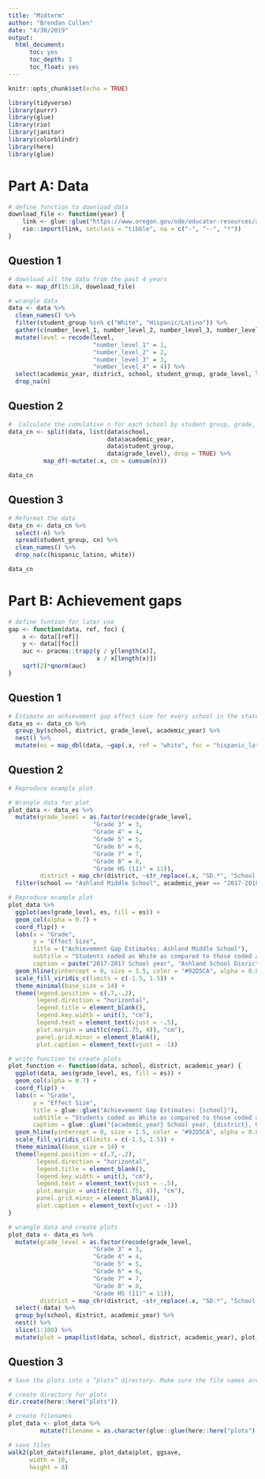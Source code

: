 ```yaml
---
title: "Midterm"
author: "Brendan Cullen"
date: "4/30/2019"
output: 
  html_document:
      toc: yes
      toc_depth: 3
      toc_float: yes
---
```


```r
knitr::opts_chunk$set(echo = TRUE)
```

```r
library(tidyverse)
library(purrr)
library(glue)
library(rio)
library(janitor)
library(colorblindr)
library(here)
library(glue)
```

# Part A: Data

```r
# define function to download data  
download_file <- function(year) {
    link <- glue::glue("https://www.oregon.gov/ode/educator-resources/assessment/TestResults20{year}/pagr_schools_ela_raceethnicity_{year-1}{year}.xlsx")
    rio::import(link, setclass = "tibble", na = c("-", "--", "*"))
}
```

## Question 1

```r
# download all the data from the past 4 years
data <- map_df(15:18, download_file) 

# wrangle data
data <- data %>% 
  clean_names() %>% 
  filter(student_group %in% c("White", "Hispanic/Latino")) %>% 
  gather(c(number_level_1, number_level_2, number_level_3, number_level_4), key = level, value = n) %>%
  mutate(level = recode(level, 
                        "number_level_1" = 1, 
                        "number_level_2" = 2, 
                        "number_level_3" = 3, 
                        "number_level_4" = 4)) %>% 
  select(academic_year, district, school, student_group, grade_level, level, n) %>% 
  drop_na(n)
```

## Question 2

```r
#  Calculate the cumulative n for each school by student group, grade, and academic year.
data_cn <- split(data, list(data$school, 
                            data$academic_year, 
                            data$student_group, 
                            data$grade_level), drop = TRUE) %>% 
          map_df(~mutate(.x, cn = cumsum(n)))

data_cn
```

## Question 3

```r
# Reformat the data 
data_cn <- data_cn %>% 
  select(-n) %>% 
  spread(student_group, cn) %>% 
  clean_names() %>% 
  drop_na(c(hispanic_latino, white))

data_cn
```

# Part B: Achievement gaps

```r
# define funtion for later use
gap <- function(data, ref, foc) {
    x <- data[[ref]]
    y <- data[[foc]]
    auc <- pracma::trapz(y / y[length(x)],
                         x / x[length(x)])
    sqrt(2)*qnorm(auc)
}
```

## Question 1

```r
# Estimate an achievement gap effect size for every school in the state that reported data on both student groups (i.e., using the data we created above), for each grade level in each academic year.
data_es <- data_cn %>% 
  group_by(school, district, grade_level, academic_year) %>%
  nest() %>% 
  mutate(es = map_dbl(data, ~gap(.x, ref = "white", foc = "hispanic_latino")))
```

## Question 2

```r
# Reproduce example plot

# Wrangle data for plot
plot_data <- data_es %>% 
  mutate(grade_level = as.factor(recode(grade_level, 
                        "Grade 3" = 3, 
                        "Grade 4" = 4,
                        "Grade 5" = 5,
                        "Grade 6" = 6,
                        "Grade 7" = 7,
                        "Grade 8" = 8,
                        "Grade HS (11)" = 11)),
         district = map_chr(district, ~str_replace(.x, "SD.*", "School District"))) %>% 
  filter(school == "Ashland Middle School", academic_year == "2017-2018")

# Reproduce example plot 
plot_data %>%
  ggplot(aes(grade_level, es, fill = es)) +
  geom_col(alpha = 0.7) + 
  coord_flip() + 
  labs(x = "Grade", 
       y = "Effect Size", 
       title = ("Achievement Gap Estimates: Ashland Middle School"),
       subtitle = "Students coded as White as compared to those coded as Hispanic/Latino", 
       caption = paste("2017-2017 School year", "Ashland School Disrict", "Oregon", sep = ", ")) +
  geom_hline(yintercept = 0, size = 1.5, color = "#92D5CA", alpha = 0.8) + 
  scale_fill_viridis_c(limits = c(-1.5, 1.5)) + 
  theme_minimal(base_size = 14) +
  theme(legend.position = c(.7,-.2),
        legend.direction = "horizontal",
        legend.title = element_blank(),
        legend.key.width = unit(3, "cm"),
        legend.text = element_text(vjust = -.5),
        plot.margin = unit(c(rep(1.75, 4)), "cm"),
        panel.grid.minor = element_blank(),
        plot.caption = element_text(vjust = -1))
```


```r
# write function to create plots 
plot_function <- function(data, school, district, academic_year) {
  ggplot(data, aes(grade_level, es, fill = es)) +
  geom_col(alpha = 0.7) + 
  coord_flip() + 
  labs(x = "Grade", 
       y = "Effect Size", 
       title = glue::glue("Achievement Gap Estimates: {school}"), 
       subtitle = "Students coded as White as compared to those coded as Hispanic/Latino", 
       caption = glue::glue("{academic_year} School year, {district}, Oregon")) +
  geom_hline(yintercept = 0, size = 1.5, color = "#92D5CA", alpha = 0.8) + 
  scale_fill_viridis_c(limits = c(-1.5, 1.5)) + 
  theme_minimal(base_size = 14) +
  theme(legend.position = c(.7,-.2),
        legend.direction = "horizontal",
        legend.title = element_blank(),
        legend.key.width = unit(3, "cm"),
        legend.text = element_text(vjust = -.5),
        plot.margin = unit(c(rep(1.75, 4)), "cm"),
        panel.grid.minor = element_blank(),
        plot.caption = element_text(vjust = -1))
}

# wrangle data and create plots
plot_data <- data_es %>% 
  mutate(grade_level = as.factor(recode(grade_level, 
                        "Grade 3" = 3, 
                        "Grade 4" = 4,
                        "Grade 5" = 5,
                        "Grade 6" = 6,
                        "Grade 7" = 7,
                        "Grade 8" = 8,
                        "Grade HS (11)" = 11)),
         district = map_chr(district, ~str_replace(.x, "SD.*", "School District"))) %>% 
  select(-data) %>% 
  group_by(school, district, academic_year) %>% 
  nest() %>% 
  slice(1:100) %>% 
  mutate(plot = pmap(list(data, school, district, academic_year), plot_function))
```

## Question 3

```r
# Save the plots into a “plots” directory. Make sure the file names are meaningful.

# create directory for plots
dir.create(here::here("plots"))

# create filenames
plot_data <- plot_data %>% 
         mutate(filename = as.character(glue::glue(here::here("plots"), "/{school}_{academic_year}.png")))

# save files
walk2(plot_data$filename, plot_data$plot, ggsave,
      width = 10, 
      height = 8)
```

